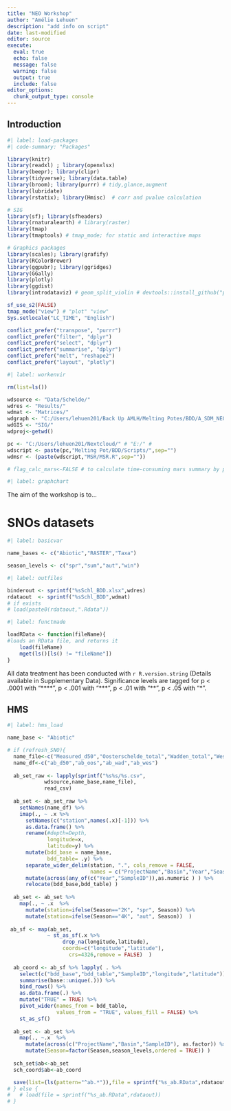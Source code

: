 ```yaml
---
title: "NEO Workshop"
author: "Amélie Lehuen"
description: "add info on script"
date: last-modified
editor: source
execute:
  eval: true
  echo: false
  message: false
  warning: false
  output: true
  include: false
editor_options: 
  chunk_output_type: console
---
```


::: column-page-right
# Introduction

```r
#| label: load-packages
#| code-summary: "Packages"

library(knitr)
library(readxl) ; library(openxlsx)
library(beepr); library(clipr)
library(tidyverse); library(data.table)
library(broom); library(purrr) # tidy,glance,augment
library(lubridate)
library(rstatix); library(Hmisc)  # corr and pvalue calculation

# SIG
library(sf); library(sfheaders)
library(rnaturalearth) # library(raster)
library(tmap)
library(tmaptools) # tmap_mode; for static and interactive maps

# Graphics packages
library(scales); library(grafify)
library(RColorBrewer)
library(ggpubr); library(ggridges)
library(GGally)
library(plotly)
library(ggdist)
library(introdataviz) # geom_split_violin # devtools::install_github("psyteachr/introdataviz")

sf_use_s2(FALSE)
tmap_mode("view") # "plot" "view"
Sys.setlocale("LC_TIME", "English")

conflict_prefer("transpose", "purrr")
conflict_prefer("filter", "dplyr")
conflict_prefer("select", "dplyr")
conflict_prefer("summarise", "dplyr")
conflict_prefer("melt", "reshape2")
conflict_prefer("layout", "plotly")

```

```r
#| label: workenvir

rm(list=ls())

wdsource <- "Data/Schelde/"
wdres <- "Results/"
wdmat <- "Matrices/"
wdgraph <- "C:/Users/lehuen201/Back Up AMLH/Melting Potes/BDD/A_SDM_NEO/Plots/" #"Plots/"
wdGIS <- "SIG/"
wdproj<-getwd()

pc <- "C:/Users/lehuen201/Nextcloud/" # "E:/" #
wdscript <- paste(pc,"Melting Pot/BDD/Scripts/",sep="")
wdmsr <- (paste(wdscript,"MSR/MSR.R",sep=""))

# flag_calc_mars<-FALSE # to calculate time-consuming mars summary by period

```

```r
#| label: graphchart

```

The aim of the workshop is to...

:::

# SNOs datasets

::: column-page-right

<!-- Basic variables -->

```r
#| label: basicvar

name_bases <- c("Abiotic","RASTER","Taxa")

season_levels <- c("spr","sum","aut","win")

```

<!-- Output binder and data -->

```r
#| label: outfiles

binderout <- sprintf("%sSchl_BDD.xlsx",wdres)
rdataout  <- sprintf("%sSchl_BDD",wdmat)
# if exists
# load(paste0(rdataout,".Rdata"))
```

<!-- Home made functions -->

```r
#| label: functmade

loadRData <- function(fileName){
#loads an RData file, and returns it
    load(fileName)
    mget(ls()[ls() != "fileName"])
}

```

All data treatment has been conducted with `r R.version.string` (Details available in Supplementary Data). Significance levels are tagged for p \< .0001 with "\*\*\*\*", p \< .001 with "\*\*\*", p \< .01 with "\*\*", p \< .05 with "\*".

:::

## HMS

::: column-page-right

```r
#| label: hms_load

name_base <- "Abiotic"

# if (refresh_SNO){
  name_file<-c("Measured_d50","Oosterschelde_total","Wadden_total","Westerschelde_total") 
  name_df<-c("ab_d50","ab_oos","ab_wad","ab_wes") 
  
  ab_set_raw <- lapply(sprintf("%s%s/%s.csv",
            wdsource,name_base,name_file),
            read_csv)
  
  ab_set <- ab_set_raw %>%
    setNames(name_df) %>% 
    imap(., ~ .x %>%
      setNames(c("station",names(.x)[-1])) %>% 
      as.data.frame() %>%
      rename(#depth=Depth,
             longitude=x,
             latitude=y) %>%
      mutate(bdd_base = name_base,
             bdd_table= .y) %>%
      separate_wider_delim(station, ".", cols_remove = FALSE,
                           names = c("ProjectName","Basin","Year","Season","SampleID")) %>%
      mutate(across(any_of(c("Year","SampleID")),as.numeric ) ) %>% 
      relocate(bdd_base,bdd_table) )
  
  ab_set <- ab_set %>%
    map(., ~ .x  %>%
      mutate(station=ifelse(Season=="2K", "spr", Season)) %>%
      mutate(station=ifelse(Season=="4K", "aut", Season))  )
  
 ab_sf <- map(ab_set,
             ~ st_as_sf(.x %>%
                  drop_na(longitude,latitude),
                  coords=c("longitude","latitude"),
                    crs=4326,remove = FALSE)  )
  
  ab_coord <- ab_sf %>% lapply( . %>%
    select(c("bdd_base","bdd_table","SampleID","longitude","latitude")) %>%
    summarise(base::unique(.))) %>%
    bind_rows() %>%
    as.data.frame(.) %>%
    mutate("TRUE" = TRUE) %>%
    pivot_wider(names_from = bdd_table,
                values_from = "TRUE", values_fill = FALSE) %>%
    st_as_sf()
  
  ab_set <- ab_set %>%
    map(., ~.x  %>%
      mutate(across(c("ProjectName","Basin","SampleID"), as.factor)) %>% 
      mutate(Season=factor(Season,season_levels,ordered = TRUE)) )
  
  sch_set$ab<-ab_set
  sch_coord$ab<-ab_coord

  save(list=(ls(pattern="^ab.*")),file = sprintf("%s_ab.RData",rdataout))
# } else {
#   # load(file = sprintf("%s_ab.RData",rdataout))
# }
```

:::